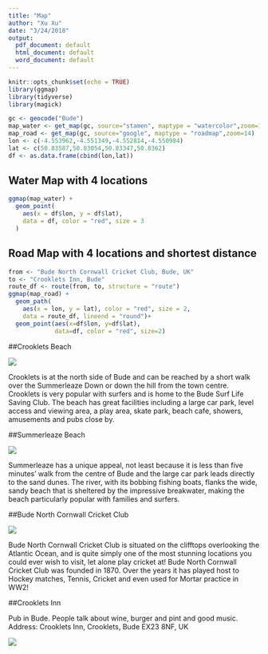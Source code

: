 ```yaml
---
title: "Map"
author: "Xu Xu"
date: "3/24/2018"
output:
  pdf_document: default
  html_document: default
  word_document: default
---
```


```r
knitr::opts_chunk$set(echo = TRUE)
library(ggmap)
library(tidyverse)
library(magick)
```


```r
gc <- geocode("Bude")
map_water <- get_map(gc, source="stamen", maptype = "watercolor",zoom=14)
map_road <- get_map(gc, source="google", maptype = "roadmap",zoom=14)
lon <- c(-4.553962,-4.551349,-4.552814,-4.550984)
lat <- c(50.83587,50.83054,50.83347,50.8362)
df <- as.data.frame(cbind(lon,lat))
```

## Water Map with 4 locations

```r
ggmap(map_water) +
  geom_point(
    aes(x = df$lon, y = df$lat),
    data = df, color = "red", size = 3
  )
```

## Road Map with 4 locations and shortest distance 

```r
from <- "Bude North Cornwall Cricket Club, Bude, UK"
to <- "Crooklets Inn, Bude"
route_df <- route(from, to, structure = "route")
ggmap(map_road) +
  geom_path(
    aes(x = lon, y = lat), color = "red", size = 2,
    data = route_df, lineend = "round")+
  geom_point(aes(x=df$lon, y=df$lat),
             data=df, color = "red", size=2)
```

##Crooklets Beach

![](http://www.thebeachhaven.co.uk/wp-content/uploads/2014/04/7004173.jpg)

Crooklets is at the north side of Bude and can be reached by a short walk over the Summerleaze Down or down the hill from the town centre. Crooklets is very popular with surfers and is home to the Bude Surf Life Saving Club.  The beach has great facilities including a large car park, level access and viewing area, a play area, skate park, beach cafe, showers, amusements and pubs close by.  


##Summerleaze Beach

![](https://www.visitcornwall.com/sites/default/files/styles/product_image_breakpoints_theme_visitcornwall2_tablet_1x/public/Summerleaze%20Beach.jpg?itok=mAcLdzYM&timestamp=1319809738)

Summerleaze has a unique appeal, not least because it is less than five minutes’ walk from the centre of Bude and the large car park leads directly to the sand dunes. The river, with its bobbing fishing boats, flanks the wide, sandy beach that is sheltered by the impressive breakwater, making the beach particularly popular with families and surfers. 







##Bude North Cornwall Cricket Club

![](http://c7.alamy.com/comp/EWN015/action-at-bude-north-cornwall-cricket-club-beside-the-atlantic-ocean-EWN015.jpg)

Bude North Cornwall Cricket Club is situated on the clifftops overlooking the Atlantic Ocean, and is quite simply one of the most stunning locations you could ever wish to visit, let alone play cricket at! Bude North Cornwall Cricket Club was founded in 1870. Over the years it has played host to Hockey matches, Tennis, Cricket and even used for Mortar practice in WW2!


##Crooklets Inn


Pub in Bude. People talk about wine, burger and pint and good music.
Address: Crooklets Inn, Crooklets, Bude EX23 8NF, UK

![](https://media-cdn.tripadvisor.com/media/photo-o/03/c2/0a/07/crooklets-inn.jpg)
